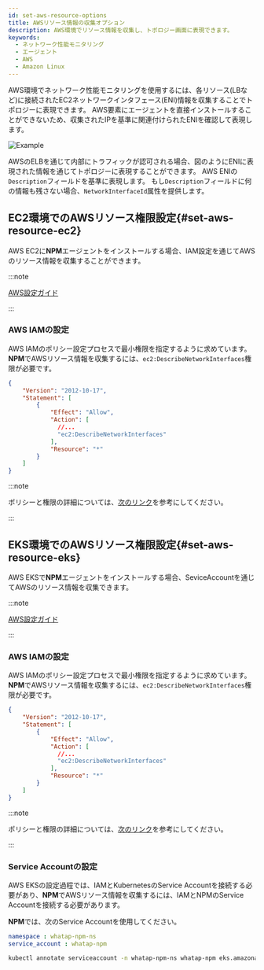 ```yaml
---
id: set-aws-resource-options
title: AWSリソース情報の収集オプション
description: AWS環境でリソース情報を収集し、トポロジー画面に表現できます。
keywords:
  - ネットワーク性能モニタリング
  - エージェント
  - AWS
  - Amazon Linux
---
```


AWS環境でネットワーク性能モニタリングを使用するには、各リソース(LBなど)に接続されたEC2ネットワークインタフェース(ENI)情報を収集することでトポロジーに表現できます。 AWS要素にエージェントを直接インストールすることができないため、収集されたIPを基準に関連付けられたENIを確認して表現します。

![Example](/img/npm-aws-resource-example.png)

AWSのELBを通じて内部にトラフィックが認可される場合、図のようにENIに表現された情報を通じてトポロジーに表現することができます。 AWS ENIの`Description`フィールドを基準に表現します。 もし`Description`フィールドに何の情報も残さない場合、`NetworkInterfaceId`属性を提供します。

## EC2環境でのAWSリソース権限設定{#set-aws-resource-ec2}

AWS EC2に**NPM**エージェントをインストールする場合、IAM設定を通じてAWSのリソース情報を収集することができます。

:::note

[AWS設定ガイド](https://docs.aws.amazon.com/IAM/latest/UserGuide/id_roles_use_switch-role-ec2.html)

:::

### AWS IAMの設定

AWS IAMのポリシー設定プロセスで最小権限を指定するように求めています。 **NPM**でAWSリソース情報を収集するには、`ec2:DescribeNetworkInterfaces`権限が必要です。

```json
{
    "Version": "2012-10-17",
    "Statement": [
        {
            "Effect": "Allow",
            "Action": [
              //...
              "ec2:DescribeNetworkInterfaces"
            ],
            "Resource": "*"
        }
    ]
}
```

:::note

ポリシーと権限の詳細については、[次のリンク](https://docs.aws.amazon.com/AWSEC2/latest/UserGuide/iam-policy-structure.html#policy-syntax)を参考にしてください。

:::

## EKS環境でのAWSリソース権限設定{#set-aws-resource-eks}

AWS EKSで**NPM**エージェントをインストールする場合、SeviceAccountを通じてAWSのリソース情報を収集できます。

:::note

[AWS設定ガイド](https://docs.aws.amazon.com/eks/latest/userguide/iam-roles-for-service-accounts.html)

:::

### AWS IAMの設定

AWS IAMのポリシー設定プロセスで最小権限を指定するように求めています。 **NPM**でAWSリソース情報を収集するには、`ec2:DescribeNetworkInterfaces`権限が必要です。

```json
{
    "Version": "2012-10-17",
    "Statement": [
        {
            "Effect": "Allow",
            "Action": [
              //...
              "ec2:DescribeNetworkInterfaces"
            ],
            "Resource": "*"
        }
    ]
}
```

:::note

ポリシーと権限の詳細については、[次のリンク](https://docs.aws.amazon.com/AWSEC2/latest/UserGuide/iam-policy-structure.html#policy-syntax)を参考にしてください。

:::

### Service Accountの設定

AWS EKSの設定過程では、IAMとKubernetesのService Accountを接続する必要があり、**NPM**でAWSリソース情報を収集するには、IAMとNPMのService Accountを接続する必要があります。

**NPM**では、次のService Accountを使用してください。

```yaml
namespace : whatap-npm-ns
service_account : whatap-npm
```

```bash title='example'
kubectl annotate serviceaccount -n whatap-npm-ns whatap-npm eks.amazonaws.com/role-arn=arn:aws:iam::$account_id:role/$role
```
